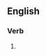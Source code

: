 ==English==

===Verb===
{{head|en|present participle}}

# {{present participle of|transpierce|lang=en|nocat=1}}
